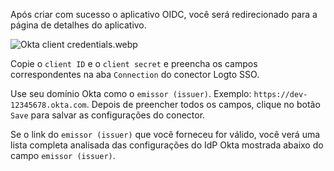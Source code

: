 Após criar com sucesso o aplicativo OIDC, você será redirecionado para a página de detalhes do aplicativo.

![Okta client credentials.webp](./assets/okta_client_credentials.webp)

Copie o `client ID` e o `client secret` e preencha os campos correspondentes na aba `Connection` do conector Logto SSO.

Use seu domínio Okta como o `emissor (issuer)`. Exemplo: `https://dev-12345678.okta.com`. Depois de preencher todos os campos, clique no botão `Save` para salvar as configurações do conector.

Se o link do `emissor (issuer)` que você forneceu for válido, você verá uma lista completa analisada das configurações do IdP Okta mostrada abaixo do campo `emissor (issuer)`.
